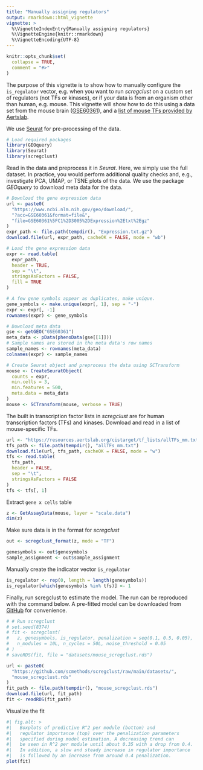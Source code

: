 ```yaml
---
title: "Manually assigning regulators"
output: rmarkdown::html_vignette
vignette: >
  %\VignetteIndexEntry{Manually assigning regulators}
  %\VignetteEngine{knitr::rmarkdown}
  %\VignetteEncoding{UTF-8}
---
```


```r
knitr::opts_chunk$set(
  collapse = TRUE,
  comment = "#>"
)
```

The purpose of this vignette is to show how to manually configure the
`is_regulator` vector, e.g. when you want to run *scregclust* on a custom set of
regulators (not TFs or kinases), or if your data is from an organism other than
human, e.g. mouse. This vignette will show how to do this using a data set from
the mouse brain ([GSE60361](https://www.ncbi.nlm.nih.gov/geo/query/acc.cgi?acc=GSE60361)), and a
[list of mouse TFs provided by Aertslab](https://resources.aertslab.org/cistarget/tf_lists/).

We use [Seurat](https://satijalab.org/seurat/) for pre-processing of the data.

```r
# Load required packages
library(GEOquery)
library(Seurat)
library(scregclust)
```

Read in the data and preprocess it in *Seurat*. Here, we simply use the
full dataset. In practice, you would perform additional quality checks and,
e.g., investigate PCA, UMAP, or TSNE plots of the data. We use the
package *GEOquery* to download meta data for the data.

```r
# Download the gene expression data
url <- paste0(
  "https://www.ncbi.nlm.nih.gov/geo/download/",
  "?acc=GSE60361&format=file&",
  "file=GSE60361%5FC1%2D3005%2DExpression%2Etxt%2Egz"
)
expr_path <- file.path(tempdir(), "Expression.txt.gz")
download.file(url, expr_path, cacheOK = FALSE, mode = "wb")

# Load the gene expression data
expr <- read.table(
  expr_path,
  header = TRUE,
  sep = "\t",
  stringsAsFactors = FALSE,
  fill = TRUE
)

# A few gene symbols appear as duplicates, make unique.
gene_symbols <- make.unique(expr[, 1], sep = "-")
expr <- expr[, -1]
rownames(expr) <- gene_symbols

# Download meta data
gse <- getGEO("GSE60361")
meta_data <- pData(phenoData(gse[[1]]))
# Sample names are stored in the meta data's row names
sample_names <- rownames(meta_data)
colnames(expr) <- sample_names

# Create Seurat object and preprocess the data using SCTransform
mouse <- CreateSeuratObject(
  counts = expr,
  min.cells = 3,
  min.features = 500,
  meta.data = meta_data
)
mouse <- SCTransform(mouse, verbose = TRUE)
```

The built in transcription factor lists in *scregclust* are for human
transcription factors (TFs) and kinases. Download and read in a list of
mouse-specific TFs.

```r
url <- "https://resources.aertslab.org/cistarget/tf_lists/allTFs_mm.txt"
tfs_path <- file.path(tempdir(), "allTFs_mm.txt")
download.file(url, tfs_path, cacheOK = FALSE, mode = "w")
tfs <- read.table(
  tfs_path,
  header = FALSE,
  sep = "\t",
  stringsAsFactors = FALSE
)
tfs <- tfs[, 1]
```

Extract `gene x cells` table

```r
z <- GetAssayData(mouse, layer = "scale.data")
dim(z)
```

Make sure data is in the format for *scregclust*

```r
out <- scregclust_format(z, mode = "TF")

genesymbols <- out$genesymbols
sample_assignment <- out$sample_assignment
```

Manually create the indicator vector `is_regulator`

```r
is_regulator <- rep(0, length = length(genesymbols))
is_regulator[which(genesymbols %in% tfs)] <- 1
```

Finally, run scregclust to estimate the model. The run can be reproduced with
the command below. A pre-fitted model can be downloaded from
[GitHub](https://github.com/scmethods/scregclust/raw/main/datasets/mouse_scregclust.rds)
for convenience.

```r
# # Run scregclust
# set.seed(8374)
# fit <- scregclust(
#   z, genesymbols, is_regulator, penalization = seq(0.1, 0.5, 0.05),
#   n_modules = 10L, n_cycles = 50L, noise_threshold = 0.05
# )
# saveRDS(fit, file = "datasets/mouse_scregclust.rds")

url <- paste0(
  "https://github.com/scmethods/scregclust/raw/main/datasets/",
  "mouse_scregclust.rds"
)
fit_path <- file.path(tempdir(), "mouse_scregclust.rds")
download.file(url, fit_path)
fit <- readRDS(fit_path)
```

Visualize the fit

```r
#| fig.alt: >
#|   Boxplots of predictive R^2 per module (bottom) and
#|   regulator importance (top) over the penalization parameters
#|   specified during model estimation. A decreasing trend can
#|   be seen in R^2 per module until about 0.35 with a drop from 0.4.
#|   In addition, a slow and steady increase in regulator importance
#|   is followed by an increase from around 0.4 penalization.
plot(fit)
```
